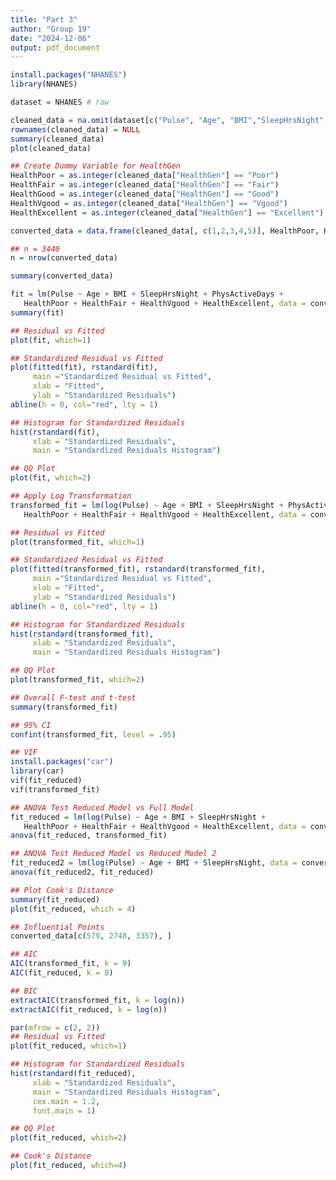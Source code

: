 ```yaml
---
title: "Part 3"
author: "Group 19"
date: "2024-12-06"
output: pdf_document
---
```


```r
install.packages("NHANES")
library(NHANES)
```

```r
dataset = NHANES # raw
```
```r
cleaned_data = na.omit(dataset[c("Pulse", "Age", "BMI","SleepHrsNight", "PhysActiveDays", "HealthGen")])
rownames(cleaned_data) = NULL
summary(cleaned_data)
plot(cleaned_data)
```
```r
## Create Dummy Variable for HealthGen
HealthPoor = as.integer(cleaned_data["HealthGen"] == "Poor")
HealthFair = as.integer(cleaned_data["HealthGen"] == "Fair")
HealthGood = as.integer(cleaned_data["HealthGen"] == "Good")
HealthVgood = as.integer(cleaned_data["HealthGen"] == "Vgood")
HealthExcellent = as.integer(cleaned_data["HealthGen"] == "Excellent")

converted_data = data.frame(cleaned_data[, c(1,2,3,4,5)], HealthPoor, HealthFair, HealthGood, HealthVgood, HealthExcellent)

## n = 3440
n = nrow(converted_data)

summary(converted_data)
```
```r
fit = lm(Pulse ~ Age + BMI + SleepHrsNight + PhysActiveDays + 
   HealthPoor + HealthFair + HealthVgood + HealthExcellent, data = converted_data)
summary(fit)
```
```r
## Residual vs Fitted
plot(fit, which=1)

## Standardized Residual vs Fitted
plot(fitted(fit), rstandard(fit), 
     main ="Standardized Residual vs Fitted", 
     xlab = "Fitted", 
     ylab = "Standardized Residuals")
abline(h = 0, col="red", lty = 1)

## Histogram for Standardized Residuals
hist(rstandard(fit), 
     xlab = "Standardized Residuals",
     main = "Standardized Residuals Histogram")

## QQ Plot
plot(fit, which=2)
```
```r
## Apply Log Transformation
transformed_fit = lm(log(Pulse) ~ Age + BMI + SleepHrsNight + PhysActiveDays + 
   HealthPoor + HealthFair + HealthVgood + HealthExcellent, data = converted_data)
```
```r
## Residual vs Fitted
plot(transformed_fit, which=1)

## Standardized Residual vs Fitted
plot(fitted(transformed_fit), rstandard(transformed_fit), 
     main ="Standardized Residual vs Fitted", 
     xlab = "Fitted", 
     ylab = "Standardized Residuals")
abline(h = 0, col="red", lty = 1)

## Histogram for Standardized Residuals
hist(rstandard(transformed_fit), 
     xlab = "Standardized Residuals",
     main = "Standardized Residuals Histogram")

## QQ Plot
plot(transformed_fit, which=2)
```
```r
## Overall F-test and t-test
summary(transformed_fit)
```
```r
## 95% CI
confint(transformed_fit, level = .95)
```
```r
## VIF
install.packages("car")
library(car)
vif(fit_reduced)
vif(transformed_fit)
```
```r
## ANOVA Test Reduced Model vs Full Model
fit_reduced = lm(log(Pulse) ~ Age + BMI + SleepHrsNight + 
   HealthPoor + HealthFair + HealthVgood + HealthExcellent, data = converted_data)
anova(fit_reduced, transformed_fit)
```
```r
## ANOVA Test Reduced Model vs Reduced Model 2
fit_reduced2 = lm(log(Pulse) ~ Age + BMI + SleepHrsNight, data = converted_data)
anova(fit_reduced2, fit_reduced)
```
```r
## Plot Cook's Distance
summary(fit_reduced)
plot(fit_reduced, which = 4)
```
```r
## Influential Points
converted_data[c(579, 2748, 3357), ]
```
```r
## AIC
AIC(transformed_fit, k = 9)
AIC(fit_reduced, k = 8)
```
```r
## BIC
extractAIC(transformed_fit, k = log(n))
extractAIC(fit_reduced, k = log(n))
```

```r
par(mfrow = c(2, 2))
## Residual vs Fitted
plot(fit_reduced, which=1)

## Histogram for Standardized Residuals
hist(rstandard(fit_reduced), 
     xlab = "Standardized Residuals",
     main = "Standardized Residuals Histogram",
     cex.main = 1.2,
     font.main = 1)

## QQ Plot
plot(fit_reduced, which=2)

## Cook's Distance
plot(fit_reduced, which=4)
```